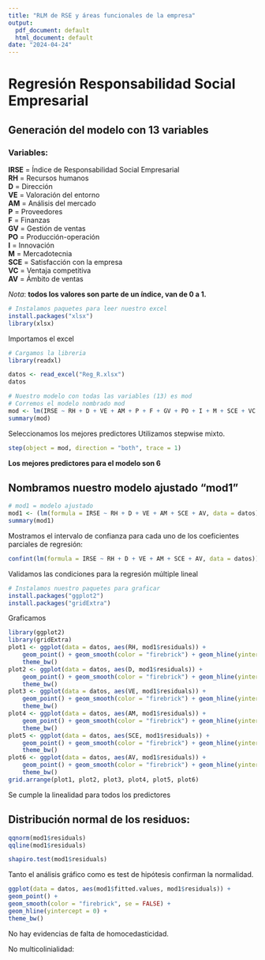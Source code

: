 ```yaml
---
title: "RLM de RSE y áreas funcionales de la empresa"
output:
  pdf_document: default
  html_document: default
date: "2024-04-24"
---
```


# Regresión Responsabilidad Social Empresarial

## Generación del modelo con 13 variables

### Variables:

**IRSE**  = Índice de Responsabilidad Social Empresarial \
**RH** = Recursos humanos \
**D** = Dirección \
**VE** = Valoración del entorno \
**AM** = Análisis del mercado \
**P** = Proveedores \
**F** = Finanzas \
**GV** = Gestión de ventas \
**PO** = Producción-operación \
**I** = Innovación \
**M** = Mercadotecnia \
**SCE** = Satisfacción con la empresa \
**VC** = Ventaja competitiva \
**AV** = Ámbito de ventas \

*Nota*: **todos los valores son parte de un índice, van de 0 a 1.**

```r
# Instalamos paquetes para leer nuestro excel
install.packages("xlsx")
library(xlsx)
```

Importamos el excel
```r
# Cargamos la libreria
library(readxl)
```

```r
datos <- read_excel("Reg_R.xlsx")
datos
```

```r
# Nuestro modelo con todas las variables (13) es mod
# Corremos el modelo nombrado mod
mod <- lm(IRSE ~ RH + D + VE + AM + P + F + GV + PO + I + M + SCE + VC + AV, data = datos )
summary(mod)
```

Seleccionamos los mejores predictores
Utilizamos stepwise mixto.
```r
step(object = mod, direction = "both", trace = 1)
```

**Los mejores predictores para el modelo son 6**

## Nombramos nuestro modelo ajustado "mod1"

```r
# mod1 = modelo ajustado
mod1 <- (lm(formula = IRSE ~ RH + D + VE + AM + SCE + AV, data = datos))
summary(mod1)
```

Mostramos el intervalo de confianza para cada uno de los coeficientes parciales de regresión:

```r
confint(lm(formula = IRSE ~ RH + D + VE + AM + SCE + AV, data = datos))
```

Validamos las condiciones para la regresión múltiple lineal
```r
# Instalamos nuestro paquetes para graficar
install.packages("ggplot2")
install.packages("gridExtra")
```
Graficamos
```r
library(ggplot2)
library(gridExtra)
plot1 <- ggplot(data = datos, aes(RH, mod1$residuals)) +
    geom_point() + geom_smooth(color = "firebrick") + geom_hline(yintercept = 0) +
    theme_bw()
plot2 <- ggplot(data = datos, aes(D, mod1$residuals)) +
    geom_point() + geom_smooth(color = "firebrick") + geom_hline(yintercept = 0) +
    theme_bw()
plot3 <- ggplot(data = datos, aes(VE, mod1$residuals)) +
    geom_point() + geom_smooth(color = "firebrick") + geom_hline(yintercept = 0) +
    theme_bw()
plot4 <- ggplot(data = datos, aes(AM, mod1$residuals)) +
    geom_point() + geom_smooth(color = "firebrick") + geom_hline(yintercept = 0) +
    theme_bw()
plot5 <- ggplot(data = datos, aes(SCE, mod1$residuals)) +
    geom_point() + geom_smooth(color = "firebrick") + geom_hline(yintercept = 0) +
    theme_bw()
plot6 <- ggplot(data = datos, aes(AV, mod1$residuals)) +
    geom_point() + geom_smooth(color = "firebrick") + geom_hline(yintercept = 0) +
    theme_bw()
grid.arrange(plot1, plot2, plot3, plot4, plot5, plot6)
```
Se cumple la linealidad para todos los predictores


## Distribución normal de los residuos:


```r
qqnorm(mod1$residuals)
qqline(mod1$residuals)
```

```r
shapiro.test(mod1$residuals)
```
Tanto el análisis gráfico como es test de hipótesis confirman la normalidad.

```r
ggplot(data = datos, aes(mod1$fitted.values, mod1$residuals)) +
geom_point() +
geom_smooth(color = "firebrick", se = FALSE) +
geom_hline(yintercept = 0) +
theme_bw()
```
No hay evidencias de falta de homocedasticidad.

No multicolinialidad:

